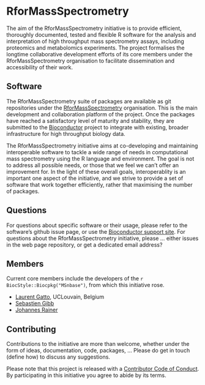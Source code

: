 # RforMassSpectrometry

The aim of the RforMassSpectrometry initiative is to provide
efficient, thoroughly documented, tested and flexible R software for
the analysis and interpretation of high throughput mass spectrometry
assays, including proteomics and metabolomics experiments. The project
formalises the longtime collaborative development efforts of its core
members under the RforMassSpectrometry organisation to facilitate
dissemination and accessibility of their work.

## Software

The RforMassSpectrometry suite of packages are available as git
repositories under the
[RforMassSpectrometry](https://github.com/RforMassSpectrometry)
organisation. This is the main development and collaboration platform
of the project. Once the packages have reached a satisfactory level of
maturity and stability, they are submitted to the
[Bioconductor](http://www.bioconductor.org) project to integrate with
existing, broader infrastructure for high throughput biology data.

The RforMassSpectrometry initiative aims at co-developing and
maintaining interoperable software to tackle a wide range of needs in
computational mass spectrometry using the R language and
environment. The goal is not to address all possible needs, or those
that we feel we can't offer an improvement for. In the light of these
overall goals, interoperablity is an important one aspect of the
initiative, and we strive to provide a set of software that work
together efficiently, rather that maximising the number of packages.

## Questions

For questions about specific software or their usage, please refer to
the software's github issue page, or use the [Bioconductor support
site](http://support.bioconductor.org/). For questions about the
RforMassSpectrometry initiative, please ... either issues in the web
page repository, or get a dedicated email address?

## Members

Current core members include the developers of the `r BiocStyle::Biocpkg("MSnbase")`,
from which this initiative rose.

- [Laurent Gatto](https://github.com/lgatto), UCLouvain, Belgium
- [Sebastien Gibb](https://github.com/sgibb)
- [Johannes Rainer](https://github.com/jorainer)

## Contributing

Contributions to the initiative are more than welcome, whether under
the form of ideas, documentation, code, packages, ... Please do get in
touch (define how) to discuss any suggestions.

Please note that this project is released with a [Contributor Code of
Conduct](https://github.com/RforMassSpectrometry/RforMassSpectrometry.github.bio/blob/master/CODE_OF_CONDUCT.md). By
participating in this initiative you agree to abide by its terms.

